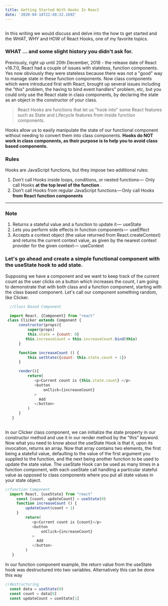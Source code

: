 ```yaml
---
title: Getting Started With Hooks In React
date: '2020-04-14T22:40:32.169Z'
---
```


<Image imageName="react" />

In this writing we would discuss and delve into the how to get started and the WHAT, WHY and HOW of React Hooks, one of my favorite topics.

### WHAT ... and some slight history you didn't ask for.

Previously, right up until 20th December, 2018 - the release date of React v16.7.0, 
React had a couple of issues with stateless, function components.  Yes now obviously they were stateless because there was not a "good" 
way to manage state in these function components. Now class components which were introduced first with React, brought up several issues 
including the "this" problem, the having to bind event handlers" problem, etc, but you could only use the React state in class components, 
by declaring the state as an object in the constructor of your class.


> React Hooks are functions that let us "hook into" some React features 
> such as State and Lifecycle features from inside function components. 


Hooks allow us to easily manipulate the state of our functional component 
without needing to convert them into class components. **Hooks do NOT work in class components, 
as their purpose is to help you to avoid class based components.**

### Rules
Hooks are JavaScript functions, but they impose two additional rules:

1. Don’t call Hooks inside loops, conditions, or nested functions — 
Only call Hooks **at the top level of the function**
.
2. Don’t call Hooks from regular JavaScript functions — Only call Hooks **from React function components**

___

### Note

1. Returns a stateful value and a function to update it —  useState
2. Lets you perform side effects in function components —  useEffect
3. Accepts a context object (the value returned from React.createContext) and returns the current context value,
as given by the nearest context provider for the given context — 
useContext

### Let's go ahead and create a simple functional component with the useState hook to add state.

Supposing we have a component and we want to keep track of the current count as the user clicks on a button which increases the count, 
I am going to demonstrate that with both class and a function component, 
starting with the class based component. Let's call our component something random, like Clicker.

```js
  //Class Based Component

  import React, {Component} from "react"
 class Clicker extends Component {
      constructor(props){
          super(props)
          this.state = {count: 0}
         this.increaseCount = this.increaseCount.bind(this)
      }

      function increaseCount () {
          this.setState({count: this.state.count + 1})
      }

      render(){
          return(
             <p>Current count is {this.state.count} </p>
             <button
                 onClick={increaseCount}
             >
               Add
             </button>
          )
      }
   }
 
```


In our Clicker class component, we can initialize the state property in our constructor method and use it in our render method by the "this" keyword. 
Now what you need to know about the useState Hook is that it, upon its invocation, returns an array.
Now that array contains two elements, the first being a stateful value, defaulting to the value of the 
first argument you supplied to the function, and the next being another function to be used to update the state value. 
The  useState Hook can be used as many times in a function component, with each useState call handling a 
particular stateful value as opposed to class components where you put all state values in your state object.


```js
//function Component
  import React, {useState} from "react"
     const [count, updateCount] = useState(0)     
     function increaseCount () {
         updateCount(count + 1)
     }     
         return(
            <p>Current count is {count}</p>
            <button
                onClick={increaseCount}
            >
              Add
            </button>
         )
   }
```

In our function component example, the return value from the useState hook was destructured into two variables.
Alternatively this can be done this way

```js
//destructuring
  const data = useState(0)
  const count = data[0]
  const updateCount = useState[1]
```




